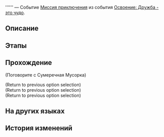 {{Дополнить|Диалоги.}}
{{Миссия Инфобокс
|id              = 8024208
|Название        = 
|Изображение     = Миссия Освоения .png
|Тип             = Миссия приключения
|События         = Освоение: Дружба - это чудо
|Глава           = 
|Условия         = Завершена [[Миссия приключения]] ''[[Прощай, Сумеречная Мусорка!]]''
|Персонажи       = Первопроходец; Сумеречная Мусорка
|СтартЛокация    = Камнеград
|Мир             = Ярило-VI
|Локации         = Камнеград
|Предыдущая      = Прощай, Сумеречная Мусорка!
|Следующая       = 
|Награды         = 
}}
'''''' — Событие [[Миссия приключения]] из события [[Освоение: Дружба - это чудо]].

==Описание==
{{Описание|<!--официальное описание из Перекрёстка судеб-->}}

==Этапы==


==Прохождение==
{{Дополнить}}


;(Поговорите с Сумеречная Мусорка)
<!--Unknown TalkSentence: 802441102-->
;(Return to previous option selection)
;(Return to previous option selection)
;(Return to previous option selection)
{{Диалог Конец}}

==На других языках==
{{На других языках
|en   = 
|zhs  = 
|zht  = 
|ja   = 
|ko   = 
|es   = 
|fr   = 
|ru   = 
|th   = 
|vi   = 
|de   = 
|id   = 
|pt   = 
}}

==История изменений==
{{История изменений|2.7}}
